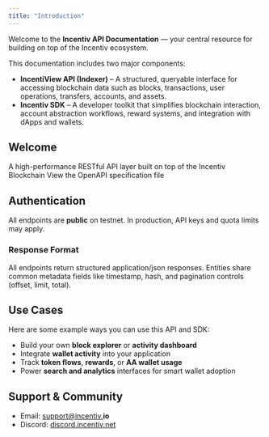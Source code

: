 ```yaml
---
title: "Introduction"
---
```


Welcome to the **Incentiv API Documentation** — your central resource for building on top of the Incentiv ecosystem.

This documentation includes two major components:

- **IncentiView API (Indexer)** – A structured, queryable interface for accessing blockchain data such as blocks, transactions, user operations, transfers, accounts, and assets.
- **Incentiv SDK** – A developer toolkit that simplifies blockchain interaction, account abstraction workflows, reward systems, and integration with dApps and wallets.

## Welcome

<Columns cols={2}>
  <Card title="What Is the IncentiView API?" icon="searchengin">
    A high-performance RESTful API layer built on top of the Incentiv Blockchain
  </Card>
  <Card title="What Is the Incentiv SDK?" icon="gear-code">
    View the OpenAPI specification file
  </Card>
</Columns>

## Authentication

All endpoints are **public** on testnet. In production, API keys and quota limits may apply.

### **Response Format**

All endpoints return structured application/json responses. Entities share common metadata fields like timestamp, hash, and pagination controls (offset, limit, total).

## **Use Cases**

Here are some example ways you can use this API and SDK:

- Build your own **block explorer** or **activity dashboard**
- Integrate **wallet activity** into your application
- Track **token flows**, **rewards**, or **AA wallet usage**
- Power **search and analytics** interfaces for smart wallet adoption

## **Support & Community**

- Email: [support@incentiv.](mailto:support@incentiv.io)**io**
- Discord: [discord.incentiv.net](http://discord.incentiv.net)